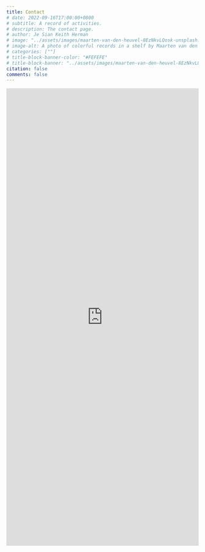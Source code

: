```yaml
---
title: Contact
# date: 2022-09-16T17:00:00+0800
# subtitle: A record of activities.
# description: The contact page.
# author: Je Sian Keith Herman
# image: "../assets/images/maarten-van-den-heuvel-8EzNkvLQosk-unsplash.jpg"
# image-alt: A photo of colorful records in a shelf by Maarten van den Heuvel on Unsplash
# categories: [""]
# title-block-banner-color: "#FEFEFE"
# title-block-banner: "../assets/images/maarten-van-den-heuvel-8EzNkvLQosk-unsplash-dim.jpg"
citation: false
comments: false
---
```


<!-- Google Form -->
<iframe src="https://docs.google.com/forms/d/e/1FAIpQLScR_cTaQg_CJ6OdpBNJl_mhrT-X7Vey1Fe0mWR552ucKDloWA/viewform?embedded=true" width=100% height="1200" frameborder="0" marginheight="0" marginwidth="0">Loading…</iframe>